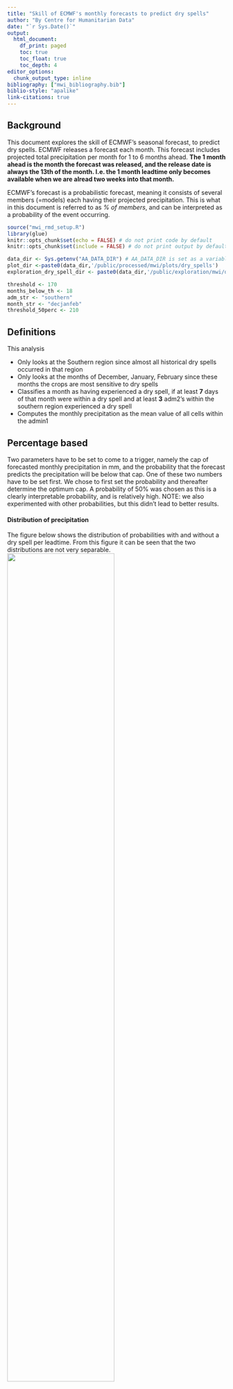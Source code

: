 ```yaml
---
title: "Skill of ECMWF's monthly forecasts to predict dry spells"
author: "By Centre for Humanitarian Data"
date: "`r Sys.Date()`"
output:
  html_document:
    df_print: paged
    toc: true
    toc_float: true
    toc_depth: 4
editor_options:
  chunk_output_type: inline
bibliography: ["mwi_bibliography.bib"]
biblio-style: "apalike"
link-citations: true
---
```


## Background
This document explores the skill of ECMWF's seasonal forecast, to predict dry spells. ECMWF releases a forecast each month. This forecast includes projected total precipitation per month for 1 to 6 months ahead. **The 1 month ahead is the month the forecast was released, and the release date is always the 13th of the month. I.e. the 1 month leadtime only becomes available when we are alread two weeks into that month. **

ECMWF's forecast is a probabilistic forecast, meaning it consists of several members (=models) each having their projected precipitation. This is what in this document is referred to as *% of members*, and can be interpreted as a probability of the event occurring. 

```r
source("mwi_rmd_setup.R")
library(glue)
knitr::opts_chunk$set(echo = FALSE) # do not print code by default
knitr::opts_chunk$set(include = FALSE) # do not print output by default
```

```r
data_dir <- Sys.getenv("AA_DATA_DIR") # AA_DATA_DIR is set as a variable in .Renviron or .bashprofile
plot_dir <-paste0(data_dir,'/public/processed/mwi/plots/dry_spells')
exploration_dry_spell_dir <- paste0(data_dir,'/public/exploration/mwi/dryspells/')
```

```r
threshold <- 170
months_below_th <- 18
adm_str <- "southern"
month_str <- "decjanfeb"
threshold_50perc <- 210
```
## Definitions
This analysis

- Only looks at the Southern region since almost all historical dry spells occurred in that region
- Only looks at the months of December, January, February since these months the crops are most sensitive to dry spells
- Classifies a month as having experienced a dry spell, if at least **7** days of that month were within a dry spell and at least **3** adm2's within the southern region experienced a dry spell
- Computes the monthly precipitation as the mean value of all cells within the admin1

## Percentage based
Two parameters have to be set to come to a trigger, namely the cap of forecasted monthly precipitation in mm, and the probability that the forecast predicts the precipitation will be below that cap. One of these two numbers have to be set first. We chose to first set the probability and thereafter determine the optimum cap. 
A probability of 50% was chosen as this is a clearly interpretable probability, and is relatively high. 
NOTE: we also experimented with other probabilities, but this didn't lead to better results. 

####  Distribution of precipitation
The figure below shows the distribution of probabilities with and without a dry spell per leadtime. From this figure it can be seen that the two distributions are not very separable. 
![](`r paste0(plot_dir,glue('/seasonal/mwi_boxplot_formonth_dsobs_perlt_perc_50_{adm_str}_{month_str}.png'))`){width=70%}

#### Misses and false alarms
The figure below shows the miss and false alarm rate for different mm thresholds. Based on this we set the threshold, at the point where the false alarm and miss rate intersect across all leadtimes. This is at `r {threshold_50perc}`.
NOTE: false alarms is  FP/(FP+TP)! i.e. the percentage of times the monthly precipitation was below x mm, but there was no dry spell
![](`r paste0(plot_dir,glue('/seasonal/mwi_plot_formonth_dsobs_missfalse_perlt_perc_50_{adm_str}_{month_str}.png'))`)

With the threshold at `r {threshold_50perc}`, we can compute the confusion matrix per leadtime
![](`r paste0(plot_dir,glue('/seasonal/mwi_plot_formonth_dsobs_cm_lt123456_th{threshold_50perc}_perc_50_{adm_str}_{month_str}.png'))`)

Since our main interest is in 2 and 4 months leadtime, we compute the confusion matrix for these two leadtimes per month, to understand if there are large differences between the months. One reason being that the rainy season often starts during December, and thus the monthly precipitation during this month is expected to be lower than during Jan and Feb. 
NOTE: we also experimented with leaving December out and finding an optimum threshold for only January and February, but this didn't lead to better results.     

![](`r paste0(plot_dir,glue('/seasonal/mwi_plot_formonth_dsobs_cm_lt24_th{threshold_50perc}_perc_50_{adm_str}_dec.png'))`){width=50%}
![](`r paste0(plot_dir,glue('/seasonal/mwi_plot_formonth_dsobs_cm_lt24_th{threshold_50perc}_perc_50_{adm_str}_jan.png'))`){width=50%}
![](`r paste0(plot_dir,glue('/seasonal/mwi_plot_formonth_dsobs_cm_lt24_th{threshold_50perc}_perc_50_{adm_str}_feb.png'))`){width=50%}

#### Heatmaps 
To understand the occurrence of the threshold being met and dry spells across time, we can look at the heatmaps. 
![](`r paste0(exploration_dry_spell_dir,glue('monthly_precipitation/mwi_viz_hm_monthly_precip_dsobs_formonth_mean_th{threshold_50perc}_perc_50_lt2_{adm_str}_{month_str}.png'))`){width=80%}

![](`r paste0(exploration_dry_spell_dir,glue('monthly_precipitation/mwi_viz_hm_monthly_precip_dsobs_formonth_mean_th{threshold_50perc}_perc_50_lt4_{adm_str}_{month_str}.png'))`){width=80%}


## Threshold based
NOTE: we have decided to use the percentage based approach, but since results of the threshold based approach were shared earlier, we are keeping this here as a reference. 
Set threshold and thereafter determine percentage. In this case the percentage was set per lead time, where the percentage was chosen such that the number of months the forecast would trigger was closest to the number of months the observed precipitation was below the threshold. 
### What is the percentage of ensemble members forecasted below a certain threshold? 
The figure below shows for how many months the % of ensemble members was below `r {threshold}` mm. The `r {threshold}` mm was the threshold set based on overlap of dry spells and monthly precipitation analysis. 
![](`r paste0(plot_dir,glue('/seasonal/mwi_plot_formonth_percmembers_th{threshold}_{adm_str}_{month_str}.png'))`)

We can see that the number of months lowers as the percentage increases, which is expected. While there are slight differences between lead times, the pattern is comparable. 

To set the threshold of % of members, we look at the observed data and count how many months had <=`r {threshold}`mm. This were `r {months_below_th}` months. We then choose the % of members for each leadtime which has closest to `r {months_below_th}` months forecasted <= `r {threshold}`mm. This means that the threshold differs per lead time, which in reality is not practible as a trigger. 

![](`r paste0(plot_dir,glue('/seasonal/mwi_plot_formonth_percth_th{threshold}_{adm_str}_{month_str}.png'))`)


### What is the miss and false alarm rate per leadtime to forecast below `r {threshold}` mm monthly precipitation? 
After setting the % of members, we get a list of forecasted months for which we would have triggered. Now we can compare these with the observed months with less than `r {threshold}` mm of precipitation. 

NOTE: false alarms is  FP/(FP+TP)! i.e. the percentage of times the trigger was met but the monthly precipitation was not below `r {threshold}`

![](`r paste0(plot_dir,glue('/seasonal/mwi_plot_formonth_obsmonth_missfalse_th{threshold}_percvar_{adm_str}_{month_str}.png'))`)

![](`r paste0(plot_dir,glue('/seasonal/mwi_cm_formonth_obsmonth_th{threshold}_percvar_{adm_str}_{month_str}.png'))`)

### What is the miss and false alarm rate per leadtime to forecast dry spells? 
NOTE: false alarms is  FP/(FP+TP)! i.e. the percentage of times the trigger was met but there was no dry spell

![](`r paste0(plot_dir,glue('/seasonal/mwi_plot_formonth_ds_missfalse_th{threshold}_percvar_{adm_str}_{month_str}.png'))`)

![](`r paste0(plot_dir,glue('/seasonal/mwi_cm_formonth_ds_th{threshold}_percvar_{adm_str}_{month_str}.png'))`)

